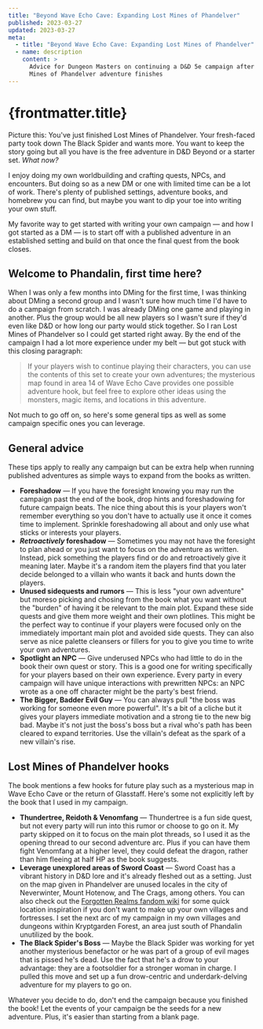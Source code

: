 ```yaml
---
title: "Beyond Wave Echo Cave: Expanding Lost Mines of Phandelver"
published: 2023-03-27
updated: 2023-03-27
meta:
  - title: "Beyond Wave Echo Cave: Expanding Lost Mines of Phandelver"
  - name: description
    content: >
      Advice for Dungeon Masters on continuing a D&D 5e campaign after the Lost
      Mines of Phandelver adventure finishes
---
```



# {frontmatter.title}

Picture this: You've just finished Lost Mines of Phandelver. Your fresh-faced
party took down The Black Spider and wants more. You want to keep the story
going but all you have is the free adventure in D&D Beyond or a starter set.
_What now?_

I enjoy doing my own worldbuilding and crafting quests, NPCs, and encounters.
But doing so as a new DM or one with limited time can be a lot of work. There's
plenty of published settings, adventure books, and homebrew you can find, but
maybe you want to dip your toe into writing your own stuff.

My favorite way to get started with writing your own campaign — and how I got
started as a DM — is to start off with a published adventure in an established
setting and build on that once the final quest from the book closes.

## Welcome to Phandalin, first time here?

When I was only a few months into DMing for the first time, I was thinking about
DMing a second group and I wasn't sure how much time I'd have to do a campaign
from scratch. I was already DMing one game and playing in another. Plus the
group would be all new players so I wasn't sure if they'd even like D&D or how
long our party would stick together. So I ran Lost Mines of Phandelver so I
could get started right away. By the end of the campaign I had a lot more
experience under my belt — but got stuck with this closing paragraph:

> If your players wish to continue playing their characters, you can use the
> contents of this set to create your own adventures; the mysterious map found
> in area 14 of Wave Echo Cave provides one possible adventure hook, but feel
> free to explore other ideas using the monsters, magic items, and locations in
> this adventure.

Not much to go off on, so here's some general tips as well as some campaign
specific ones you can leverage.

## General advice

These tips apply to really any campaign but can be extra help when running
published adventures as simple ways to expand from the books as written.

- **Foreshadow** — If you have the foresight knowing you may run the campaign
  past the end of the book, drop hints and foreshadowing for future campaign
  beats. The nice thing about this is your players won't remember everything so
  you don't have to actually use it once it comes time to implement. Sprinkle
  foreshadowing all about and only use what sticks or interests your players.
- **_Retroactively_ foreshadow** — Sometimes you may not have the foresight to
  plan ahead or you just want to focus on the adventure as written. Instead,
  pick something the players find or do and retroactively give it meaning later.
  Maybe it's a random item the players find that you later decide belonged to a
  villain who wants it back and hunts down the players.
- **Unused sidequests and rumors** — This is less "your own adventure" but
  moreso picking and chosing from the book what you want without the "burden" of
  having it be relevant to the main plot. Expand these side quests and give them
  more weight and their own plotlines. This might be the perfect way to continue
  if your players were focused only on the immediately important main plot and
  avoided side quests. They can also serve as nice palette cleansers or fillers
  for you to give you time to write your own adventures.
- **Spotlight an NPC** — Give underused NPCs who had little to do in the book
  their own quest or story. This is a good one for writing specifically for your
  players based on their own experience. Every party in every campaign will have
  unique interactions with prewritten NPCs: an NPC wrote as a one off character
  might be the party's best friend.
- **The Bigger, Badder Evil Guy** — You can always pull "the boss was working
  for someone even more powerful". It's a bit of a cliche but it gives your
  players immediate motivation and a strong tie to the new big bad. Maybe it's
  not just the boss's boss but a rival who's path has been cleared to expand
  territories. Use the villain's defeat as the spark of a new villain's rise.

## Lost Mines of Phandelver hooks

The book mentions a few hooks for future play such as a mysterious map in Wave
Echo Cave or the return of Glasstaff. Here's some not explicitly left by the
book that I used in my campaign.

- **Thundertree, Reidoth & Venomfang** — Thundertree is a fun side quest, but
  not every party will run into this rumor or choose to go on it. My party
  skipped on it to focus on the main plot threads, so I used it as the opening
  thread to our second adventure arc. Plus if you can have them fight Venomfang
  at a higher level, they could defeat the dragon, rather than him fleeing at
  half HP as the book suggests.
- **Leverage unexplored areas of Sword Coast** — Sword Coast has a vibrant
  history in D&D lore and it's already fleshed out as a setting. Just on the map
  given in Phandelver are unused locales in the city of Neverwinter, Mount
  Hotenow, and The Crags, among others. You can also check out the
  [Forgotten Realms fandom wiki](https://forgottenrealms.fandom.com/wiki/Sword_Coast_North)
  for some quick location inspiration if you don't want to make up your own
  villages and fortresses. I set the next arc of my campaign in my own villages
  and dungeons within Kryptgarden Forest, an area just south of Phandalin
  unutilized by the book.
- **The Black Spider's Boss** — Maybe the Black Spider was working for yet
  another mysterious benefactor or he was part of a group of evil mages that is
  pissed he's dead. Use the fact that he's a drow to your advantage: they are a
  footsoldier for a stronger woman in charge. I pulled this move and set up a
  fun drow-centric and underdark-delving adventure for my players to go on.

Whatever you decide to do, don't end the campaign because you finished the book!
Let the events of your campaign be the seeds for a new adventure. Plus, it's
easier than starting from a blank page.
